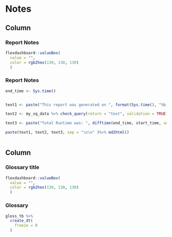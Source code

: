 Notes
=====================================


Column {data-width=20%}
-----------------------------------------------------------------------

### Report Notes

```{r}
flexdashboard::valueBox(
  value = "",
  color = rgb2hex(130, 130, 130)
  )

```

### <B>Report Notes</B> {.no-title}

```{r}
  
end_time <- Sys.time()


text1 <- paste("This report was generated on ", format(Sys.time(), "%b %d %Y"), ".") 

text2 <- my_sq_data %>% check_query(return = "text", validation = TRUE) 

text3 <- paste("Total Runtime was: ", difftime(end_time, start_time, units = "mins") %>% round(2), "minutes.")

paste(text1, text2, text3, sep = "\n\n" )%>% md2html() 



```


Column {data-width=80%}
-----------------------------------------------------------------------

### Glossary title

```{r}
flexdashboard::valueBox(
  value = "",
  color = rgb2hex(130, 130, 130)
  )

```


### <B> Glossary </B> {.no-title}

```{r}

gloss_tb %>%
  create_dt(
    freeze = 0
  )

```
